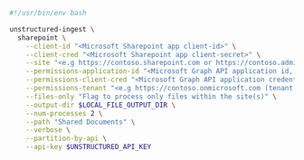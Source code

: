 ```bash Shell
#!/usr/bin/env bash

unstructured-ingest \
  sharepoint \
    --client-id "<Microsoft Sharepoint app client-id>" \
    --client-cred "<Microsoft Sharepoint app client-secret>" \
    --site "<e.g https://contoso.sharepoint.com or https://contoso.admin.sharepoint.com to process all sites within tenant>" \
    --permissions-application-id "<Microsoft Graph API application id, to process per-file access permissions>" \
    --permissions-client-cred "<Microsoft Graph API application credentials, to process per-file access permissions>" \
    --permissions-tenant "<e.g https://contoso.onmicrosoft.com (tenant URL) to process per-file access permissions>" \
    --files-only "Flag to process only files within the site(s)" \
    --output-dir $LOCAL_FILE_OUTPUT_DIR \
    --num-processes 2 \
    --path "Shared Documents" \
    --verbose \
    --partition-by-api \
    --api-key $UNSTRUCTURED_API_KEY
```
